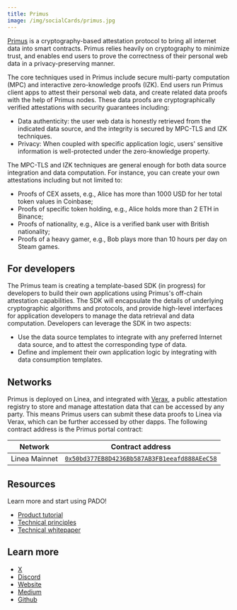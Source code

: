 ```yaml
---
title: Primus
image: /img/socialCards/primus.jpg
---
```


[Primus](https://www.primuslabs.xyz/) is a cryptography-based attestation protocol to bring all 
internet data into smart contracts. Primus relies heavily on cryptography to minimize trust, 
and enables end users to prove the correctness of their personal web data in a privacy-preserving 
manner.

The core techniques used in Primus include secure multi-party computation (MPC) and interactive 
zero-knowledge proofs (IZK). End users run Primus client apps to attest their personal web data, and 
create related data proofs with the help of Primus nodes. These data proofs are cryptographically 
verified attestations with security guarantees including:

- Data authenticity: the user web data is honestly retrieved from the indicated data source, and 
the integrity is secured by MPC-TLS and IZK techniques.
- Privacy: When coupled with specific application logic, users' sensitive information is 
well-protected under the zero-knowledge property.

The MPC-TLS and IZK techniques are general enough for both data source integration and data 
computation. For instance, you can create your own attestations including but not limited to:

- Proofs of CEX assets, e.g., Alice has more than 1000 USD for her total token values in Coinbase;
- Proofs of specific token holding, e.g., Alice holds more than 2 ETH in Binance;
- Proofs of nationality, e.g., Alice is a verified bank user with British nationality;
- Proofs of a heavy gamer, e.g., Bob plays more than 10 hours per day on Steam games.

## For developers

The Primus team is creating a template-based SDK (in progress) for developers to build their own 
applications using Primus's off-chain attestation capabilities. The SDK will encapsulate the details 
of underlying cryptographic algorithms and protocols, and provide high-level interfaces for 
application developers to manage the data retrieval and data computation. Developers can leverage 
the SDK in two aspects:

- Use the data source templates to integrate with any preferred Internet data source, and to attest
the corresponding type of data.
- Define and implement their own application logic by integrating with data consumption templates.

## Networks

Primus is deployed on Linea, and integrated with [Verax](https://github.com/Consensys/verax-documentation), 
a public attestation registry to store and manage attestation data that can be accessed by any 
party. This means Primus users can submit these data proofs to Linea via Verax, which can be further 
accessed by other dapps. The following contract address is the Primus portal contract:

| Network | Contract address |
| --- | --- |
| Linea Mainnet | [`0x50bd377EB8D4236Bb587AB3FB1eeafd888AEeC58`](https://lineascan.build/address/0x50bd377EB8D4236Bb587AB3FB1eeafd888AEeC58) |

## Resources

Learn more and start using PADO!

- [Product tutorial](https://docs.primuslabs.xyz/data-verification/pado-extension/mainfunctions)
- [Technical principles](https://docs.primuslabs.xyz/)
- [Technical whitepaper](https://eprint.iacr.org/2023/964.pdf)

## Learn more

- [X](https://x.com/primus_labs)
- [Discord](https://discord.com/invite/pdrNxRrApX)
- [Website](https://www.primuslabs.xyz/)
- [Medium](https://medium.com/@primuslabs)
- [Github](https://github.com/primus-labs)
